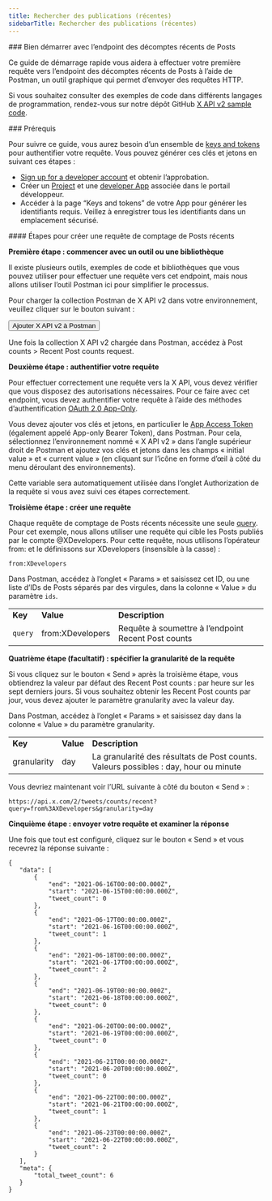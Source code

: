 ```yaml
---
title: Rechercher des publications (récentes)
sidebarTitle: Rechercher des publications (récentes)
---
```



<div id="getting-started-with-the-recent-post-counts-endpoint">
  ### Bien démarrer avec l’endpoint des décomptes récents de Posts
</div>

Ce guide de démarrage rapide vous aidera à effectuer votre première requête vers l’endpoint des décomptes récents de Posts à l’aide de Postman, un outil graphique qui permet d’envoyer des requêtes HTTP.

Si vous souhaitez consulter des exemples de code dans différents langages de programmation, rendez-vous sur notre dépôt GitHub [X API v2 sample code](https://github.com/xdevplatform/Twitter-API-v2-sample-code).

<Note>
  ### Prérequis

  Pour suivre ce guide, vous aurez besoin d’un ensemble de [keys and tokens](/fr/resources/fundamentals/authentication) pour authentifier votre requête. Vous pouvez générer ces clés et jetons en suivant ces étapes :

  * [Sign up for a developer account](https://developer.x.com/en/apply-for-access) et obtenir l’approbation.
  * Créer un [Project](/fr/resources/fundamentals/projects) et une [developer App](/fr/resources/fundamentals/developer-apps) associée dans le portail développeur.
  * Accéder à la page “Keys and tokens” de votre App pour générer les identifiants requis. Veillez à enregistrer tous les identifiants dans un emplacement sécurisé.
</Note>

<div id="steps-to-build-a-recent-post-counts-request">
  #### Étapes pour créer une requête de comptage de Posts récents
</div>

**Première étape : commencer avec un outil ou une bibliothèque**

Il existe plusieurs outils, exemples de code et bibliothèques que vous pouvez utiliser pour effectuer une requête vers cet endpoint, mais nous allons utiliser l’outil Postman ici pour simplifier le processus.

Pour charger la collection Postman de X API v2 dans votre environnement, veuillez cliquer sur le bouton suivant :

<Button href="https://app.getpostman.com/run-collection/9956214-784efcda-ed4c-4491-a4c0-a26470a67400">
  Ajouter X API v2 à Postman
</Button>

Une fois la collection X API v2 chargée dans Postman, accédez à Post counts &gt; Recent Post counts request.

**Deuxième étape : authentifier votre requête**

Pour effectuer correctement une requête vers la X API, vous devez vérifier que vous disposez des autorisations nécessaires. Pour ce faire avec cet endpoint, vous devez authentifier votre requête à l’aide des méthodes d’authentification [OAuth 2.0 App-Only](/fr/resources/fundamentals/authentication#app-only-authentication-and-oauth-2-0-bearer-token).

Vous devez ajouter vos clés et jetons, en particulier le [App Access Token](/fr/resources/fundamentals/authentication#using-and-generating-an-app-only-bearer-token) (également appelé App-only Bearer Token), dans Postman. Pour cela, sélectionnez l’environnement nommé « X API v2 » dans l’angle supérieur droit de Postman et ajoutez vos clés et jetons dans les champs « initial value » et « current value » (en cliquant sur l’icône en forme d’œil à côté du menu déroulant des environnements).

Cette variable sera automatiquement utilisée dans l’onglet Authorization de la requête si vous avez suivi ces étapes correctement.
 

**Troisième étape : créer une requête**

Chaque requête de comptage de Posts récents nécessite une seule [query](/fr/x-api/posts/counts/integrate/build-a-query). Pour cet exemple, nous allons utiliser une requête qui cible les Posts publiés par le compte @XDevelopers. Pour cette requête, nous utilisons l’opérateur from: et le définissons sur XDevelopers (insensible à la casse) :

`from:XDevelopers`

Dans Postman, accédez à l’onglet « Params » et saisissez cet ID, ou une liste d’IDs de Posts séparés par des virgules, dans la colonne « Value » du paramètre `ids`.

|     |     |     |
| :--- | :--- | :--- |
| **Key** | **Value** | **Description** |
| `query` | from:XDevelopers | Requête à soumettre à l’endpoint Recent Post counts |

**Quatrième étape (facultatif) : spécifier la granularité de la requête**

Si vous cliquez sur le bouton « Send » après la troisième étape, vous obtiendrez la valeur par défaut des Recent Post counts : par heure sur les sept derniers jours. Si vous souhaitez obtenir les Recent Post counts par jour, vous devez ajouter le paramètre granularity avec la valeur day.

Dans Postman, accédez à l’onglet « Params » et saisissez day dans la colonne « Value » du paramètre granularity.

|     |     |     |
| :--- | :--- | :--- |
| **Key** | **Value** | **Description** |
| granularity | day | La granularité des résultats de Post counts. Valeurs possibles : day, hour ou minute |

Vous devriez maintenant voir l’URL suivante à côté du bouton « Send » :

`https://api.x.com/2/tweets/counts/recent?query=from%3AXDevelopers&granularity=day`

**Cinquième étape : envoyer votre requête et examiner la réponse**

Une fois que tout est configuré, cliquez sur le bouton « Send » et vous recevrez la réponse suivante :

```
{
   "data": [
       {
           "end": "2021-06-16T00:00:00.000Z",
           "start": "2021-06-15T00:00:00.000Z",
           "tweet_count": 0
       },
       {
           "end": "2021-06-17T00:00:00.000Z",
           "start": "2021-06-16T00:00:00.000Z",
           "tweet_count": 1
       },
       {
           "end": "2021-06-18T00:00:00.000Z",
           "start": "2021-06-17T00:00:00.000Z",
           "tweet_count": 2
       },
       {
           "end": "2021-06-19T00:00:00.000Z",
           "start": "2021-06-18T00:00:00.000Z",
           "tweet_count": 0
       },
       {
           "end": "2021-06-20T00:00:00.000Z",
           "start": "2021-06-19T00:00:00.000Z",
           "tweet_count": 0
       },
       {
           "end": "2021-06-21T00:00:00.000Z",
           "start": "2021-06-20T00:00:00.000Z",
           "tweet_count": 0
       },
       {
           "end": "2021-06-22T00:00:00.000Z",
           "start": "2021-06-21T00:00:00.000Z",
           "tweet_count": 1
       },
       {
           "end": "2021-06-23T00:00:00.000Z",
           "start": "2021-06-22T00:00:00.000Z",
           "tweet_count": 2
       }
   ],
   "meta": {
       "total_tweet_count": 6
   }
}
```